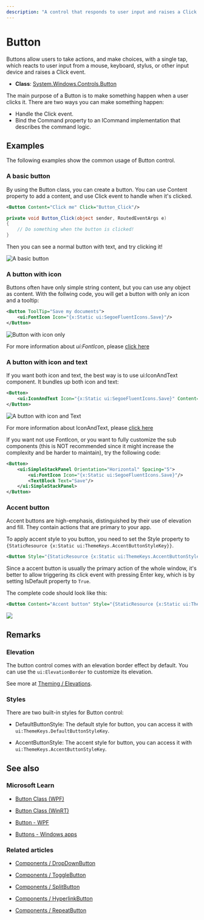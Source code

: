 ---
description: "A control that responds to user input and raises a Click event."
---

# Button

Buttons allow users to take actions, and make choices, with a single tap, which reacts to user input from a mouse, keyboard, stylus, or other input device and raises a Click event. 

- **Class**: [System.Windows.Controls](https://learn.microsoft.com/en-us/dotnet/api/system.windows.controls)[.Button](https://learn.microsoft.com/en-us/dotnet/api/system.windows.controls.button)

The main purpose of a Button is to make something happen when a user clicks it. There are two ways you can make something happen:

- Handle the Click event.
- Bind the Command property to an ICommand implementation that describes the command logic.


## Examples

The following examples show the common usage of Button control.

### A basic button

By using the Button class, you can create a button. You can use Content property to add a content, and use Click event to handle when it's clicked.

```xml
<Button Content="Click me" Click="Button_Click"/>
```

```csharp
private void Button_Click(object sender, RoutedEventArgs e)
{
    // Do something when the button is clicked!
}
```

Then you can see a normal button with text, and try clicking it!

![A basic button](a-basic-button.png)

### A button with icon

Buttons often have only simple string content, but you can use any object as content. With the follwing code, you will get a button with only an icon and a tooltip:

```xml
<Button ToolTip="Save my documents">
    <ui:FontIcon Icon="{x:Static ui:SegoeFluentIcons.Save}"/>
</Button>
```

![Button with icon only](button-with-icon-only.png)

For more information about *ui:FontIcon*, please [click here](%BASE_NAME%/components/media/font-icon)

### A button with icon and text

If you want both icon and text, the best way is to use ui:IconAndText component. It bundles up both icon and text:

```xml
<Button>
    <ui:IconAndText Icon="{x:Static ui:SegoeFluentIcons.Save}" Content="Save"/>
</Button>
```

![A button with icon and Text](a-button-with-icon-and-text.png)

For more information about IconAndText, please [click here](%BASE_NAME%/components/media/icon-and-text)

If you want not use FontIcon, or you want to fully customize the sub components (this is NOT recommended since it might increase the complexity and be harder to maintain), try the following code:

```xml
<Button>
    <ui:SimpleStackPanel Orientation="Horizontal" Spacing="5">
        <ui:FontIcon Icon="{x:Static ui:SegoeFluentIcons.Save}"/>
        <TextBlock Text="Save"/>
    </ui:SimpleStackPanel>
</Button>
```

### Accent button

Accent buttons are high-emphasis, distinguished by their use of elevation and fill. They contain actions that are primary to your app.

To apply accent style to you button, you need to set the Style property to `{StaticResource {x:Static ui:ThemeKeys.AccentButtonStyleKey}}`.

```xml
<Button Style="{StaticResource {x:Static ui:ThemeKeys.AccentButtonStyleKey}}"/>
```

Since a accent button is usually the primary action of the whole window, it's better to allow triggering its click event with pressing Enter key, which is by setting IsDefault property to `True`.

The complete code should look like this:

```xml
<Button Content="Accent button" Style="{StaticResource {x:Static ui:ThemeKeys.AccentButtonStyleKey}}" IsDefault="True"/>
```

![](accent-button.png)

## Remarks

### Elevation

The button control comes with an elevation border effect by default. You can use the `ui:ElevationBorder` to customize its elevation.

See more at [Theming / Elevations](%BASE_NAME%/features/theming/elevations).

### Styles

There are two built-in styles for Button control:

- DefaultButtonStyle: The default style for button, you can access it with `ui:ThemeKeys.DefaultButtonStyleKey`.

- AccentButtonStyle: The accent style for button, you can access it with `ui:ThemeKeys.AccentButtonStyleKey`.

## See also

### Microsoft Learn

- [Button Class (WPF)](https://learn.microsoft.com/en-us/dotnet/api/system.windows.controls.button)

- [Button Class (WinRT)](https://learn.microsoft.com/en-us/windows/windows-app-sdk/api/winrt/microsoft.ui.xaml.controls.button)

- [Button - WPF](https://learn.microsoft.com/en-us/dotnet/desktop/wpf/controls/button)

- [Buttons - Windows apps](https://learn.microsoft.com/en-us/windows/apps/design/controls/buttons)

### Related articles

- [Components / DropDownButton](%BASE_NAME%/components/basic-input/dropdown-button)

- [Components / ToggleButton](%BASE_NAME%/components/basic-input/toggle-button)

- [Components / SplitButton](%BASE_NAME%/components/basic-input/split-button)

- [Components / HyperlinkButton](%BASE_NAME%/components/basic-input/hyperlink-button)

- [Components / RepeatButton](%BASE_NAME%/components/basic-input/repeat-button)